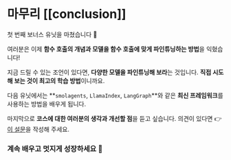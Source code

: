 # 마무리 [[conclusion]]

첫 번째 보너스 유닛을 마쳤습니다 🥳

여러분은 이제 **함수 호출의 개념과 모델을 함수 호출에 맞게 파인튜닝하는 방법**을 익혔습니다!

지금 드릴 수 있는 조언이 있다면, **다양한 모델을 파인튜닝해 보라**는 것입니다. **직접 시도해 보는 것이 최고의 학습 방법**이니까요.

다음 유닛에서는 **`smolagents`, `LlamaIndex`, `LangGraph`**와 같은 **최신 프레임워크**를 사용하는 방법을 배우게 됩니다.

마지막으로 **코스에 대한 여러분의 생각과 개선할 점**을 듣고 싶습니다. 의견이 있다면 👉 [이 설문](https://docs.google.com/forms/d/e/1FAIpQLSe9VaONn0eglax0uTwi29rIn4tM7H2sYmmybmG5jJNlE5v0xA/viewform?usp=dialog)을 작성해 주세요.

### 계속 배우고 멋지게 성장하세요 🤗
